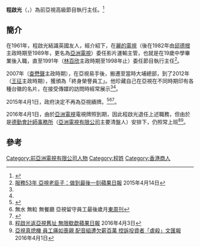 {{citation style|time=2019-08-21T13:13:17+00:00}}
{{Infobox person
| name        = 程啟光 
| native_name = 
| english_name = Philip Ching
| image       =
| imagesize   = 272px
| caption     =
| birth_date  = {{birth year and age|1943}}
| birth_place = {{HKG-1941}}
| occupation  = [[亞洲電視|亞洲電視]]資深員工
| nationality = {{CNHK}}
| networth    =
| education = 中學畢業
| spouse      = 
| children    =
| religion = 
| residence =
| alma_mater =
| website     = 
| signature     =
| footnotes   =
}}
'''程啟光'''（{{lang-en|'''Philip Ching'''}}，{{bd|1943年|catIdx=C程}}）為前亞視高級節目執行主任。<ref name="atvlogo">{{cite web|url=https://www.youtube.com/watch?v=2ZnnjqTZgMI|title=[新聞](2007-09-22)亞洲電視下月八日轉用新台徽|publisher=|via=www.youtube.com}}</ref>

==簡介==
在1961年，程啟光結識英國友人，經介紹下，在[[麗的電視|麗的電視]]（後在1982年由[[邱德根|邱德根]]主政時期至1989年，更名為[[亞洲電視|亞洲電視]]）委任影片運輸主管，也就是在19歲中學畢業後入職，直至1991年（[[林百欣|林百欣]]主政時期至1998年止）委任節目執行主任<ref name="atvold">[http://hk.apple.nextmedia.com/entertainment/first/20150414/19111140 服務53年 亞視老臣子：做到最後一刻][[蘋果日報|蘋果日報]] 2015年4月14日</ref>。

2007年（[[查懋聲|查懋聲]]主政時期），在亞視易手後，搬遷至當時大埔總部，到了2012年（[[王征|王征]]主政時期），獲頒為「終身榮譽員工」。他珍藏自己在亞視在不同時期印有各種台徽的名片，在接受傳媒的訪問時經常展示<ref name="atvlogo"/><ref name="atvold" />。

2015年4月1日，政府決定不再為亞視續牌。<ref>{{cite web|url=https://articles.zkiz.com/?rfid=175070|title=「賭馬教授」贏5千萬　法庭要求馬會披露投注紀錄 - ZKIZ Archives|website=articles.zkiz.com}}</ref><ref>無水 無𨋢 無餐廳 亞視留守員工最後歲月[[東周刊|東周刊]]</ref><ref>{{cite web|url=http://tvb4life.pixnet.net/blog/post/194444088|title=壹號專題 我愛過的ATV @ 明星八掛大分享★☆ :: 痞客邦 ::|first=|last=tvb4life (tvb4life)|website=明星八掛大分享★☆}}</ref>。

2016年4月1日，由於[[亞洲電視|亞洲電視]]電視牌照到期，因此程啟光退任上述職務，但由於是[[德勤會計師事務所|德勤會計師事務所]]（[[亞洲電視有限公司|亞洲電視有限公司]]主要清盤人）安排下，仍照常上班<REF>[http://hk.apple.nextmedia.com/entertainment/art/20160403/19555605 程啟光返亞視舊址 無限欷歔][[蘋果日報|蘋果日報]] 2016年4月3日</REF><ref>[http://pdf.wenweipo.com/2016/04/01/a10-0401.pdf 亞視真熄機 員工痛如喪親 配音組遭欠薪百萬 控訴投資者「虐殺」][[文匯報|文匯報]] 2016年4月1日</ref>。

==參考==
{{reflist}}

[[Category:前亞洲電視有限公司人物|Category:前亞洲電視有限公司人物]]
[[Category:程姓|Category:程姓]]
[[Category:香港商人|Category:香港商人]]